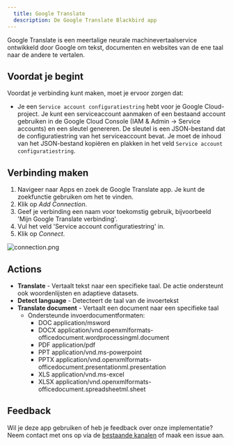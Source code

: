 ```yaml
---
  title: Google Translate
  description: De Google Translate Blackbird app
---
```


<LinkCard title="View on Github" target="_blank" href="https://github.com/bb-io/GoogleTranslate" icon="github" />

Google Translate is een meertalige neurale machinevertaalservice ontwikkeld door Google om tekst, documenten en websites van de ene taal naar de andere te vertalen.

## Voordat je begint

Voordat je verbinding kunt maken, moet je ervoor zorgen dat:

- Je een `Service account configuratiestring` hebt voor je Google Cloud-project. Je kunt een serviceaccount aanmaken of een bestaand account gebruiken in de Google Cloud Console (IAM & Admin -> Service accounts) en een sleutel genereren. De sleutel is een JSON-bestand dat de configuratiestring van het serviceaccount bevat. Je moet de inhoud van het JSON-bestand kopiëren en plakken in het veld `Service account configuratiestring`.

## Verbinding maken

1. Navigeer naar Apps en zoek de Google Translate app. Je kunt de zoekfunctie gebruiken om het te vinden.
2. Klik op _Add Connection_.
3. Geef je verbinding een naam voor toekomstig gebruik, bijvoorbeeld 'Mijn Google Translate verbinding'.
4. Vul het veld 'Service account configuratiestring' in.
5. Klik op _Connect_.

![connection.png](https://raw.githubusercontent.com/bb-io/GoogleTranslate/main//image/README/Connection.png)

## Actions 

- **Translate** - Vertaalt tekst naar een specifieke taal. De actie ondersteunt ook woordenlijsten en adaptieve datasets.
- **Detect language** - Detecteert de taal van de invoertekst
- **Translate document** - Vertaalt een document naar een specifieke taal
  - Ondersteunde invoerdocumentformaten:
    - DOC application/msword
    - DOCX application/vnd.openxmlformats-officedocument.wordprocessingml.document
    - PDF application/pdf
    - PPT application/vnd.ms-powerpoint
    - PPTX application/vnd.openxmlformats-officedocument.presentationml.presentation
    - XLS application/vnd.ms-excel
    - XLSX application/vnd.openxmlformats-officedocument.spreadsheetml.sheet

## Feedback

Wil je deze app gebruiken of heb je feedback over onze implementatie? Neem contact met ons op via de [bestaande kanalen](https://www.blackbird.io/) of maak een issue aan.